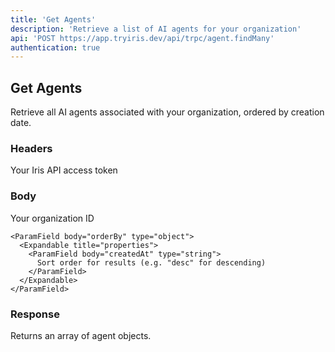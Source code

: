 ```yaml
---
title: 'Get Agents'
description: 'Retrieve a list of AI agents for your organization'
api: 'POST https://app.tryiris.dev/api/trpc/agent.findMany'
authentication: true
---
```


## Get Agents

Retrieve all AI agents associated with your organization, ordered by creation date.

### Headers

<ParamField header="IRIS_ACCESS_TOKEN" type="string" required>
  Your Iris API access token
</ParamField>

### Body

<ParamField body="data" type="object" required>
  <Expandable title="properties">
    <ParamField body="where" type="object" required>
      <Expandable title="properties">
        <ParamField body="organizationId" type="string" required>
          Your organization ID
        </ParamField>
      </Expandable>
    </ParamField>

    <ParamField body="orderBy" type="object">
      <Expandable title="properties">
        <ParamField body="createdAt" type="string">
          Sort order for results (e.g. "desc" for descending)
        </ParamField>
      </Expandable>
    </ParamField>
  </Expandable>
</ParamField>

### Response

Returns an array of agent objects.
